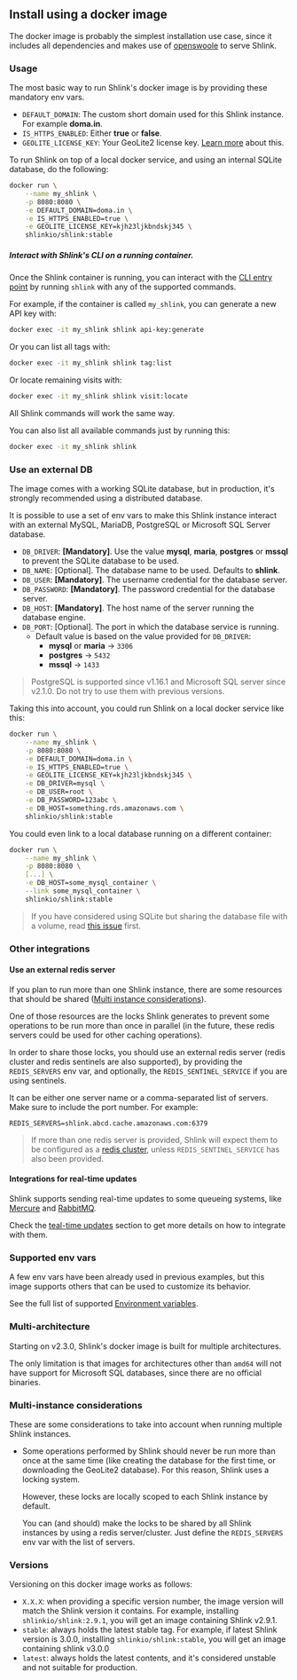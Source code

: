 
## Install using a docker image

The docker image is probably the simplest installation use case, since it includes all dependencies and makes use of [openswoole](https://openswoole.com/) to serve Shlink.

### Usage

The most basic way to run Shlink's docker image is by providing these mandatory env vars.

* `DEFAULT_DOMAIN`: The custom short domain used for this Shlink instance. For example **doma.in**.
* `IS_HTTPS_ENABLED`: Either **true** or **false**.
* `GEOLITE_LICENSE_KEY`: Your GeoLite2 license key. [Learn more](/documentation/geolite-license-key/) about this.

To run Shlink on top of a local docker service, and using an internal SQLite database, do the following:

```bash
docker run \
    --name my_shlink \
    -p 8080:8080 \
    -e DEFAULT_DOMAIN=doma.in \
    -e IS_HTTPS_ENABLED=true \
    -e GEOLITE_LICENSE_KEY=kjh23ljkbndskj345 \
    shlinkio/shlink:stable
```

##### Interact with Shlink's CLI on a running container.

Once the Shlink container is running, you can interact with the [CLI entry point](/documentation/command-line-interface/entry-point) by running `shlink` with any of the supported commands.

For example, if the container is called `my_shlink`, you can generate a new API key with:

```bash
docker exec -it my_shlink shlink api-key:generate
```

Or you can list all tags with:

```bash
docker exec -it my_shlink shlink tag:list
```

Or locate remaining visits with:

```bash
docker exec -it my_shlink shlink visit:locate
```

All Shlink commands will work the same way.

You can also list all available commands just by running this:

```bash
docker exec -it my_shlink shlink
```

### Use an external DB

The image comes with a working SQLite database, but in production, it's strongly recommended using a distributed database.

It is possible to use a set of env vars to make this Shlink instance interact with an external MySQL, MariaDB, PostgreSQL or Microsoft SQL Server database.

* `DB_DRIVER`: **[Mandatory]**. Use the value **mysql**, **maria**, **postgres** or **mssql** to prevent the SQLite database to be used.
* `DB_NAME`: [Optional]. The database name to be used. Defaults to **shlink**.
* `DB_USER`: **[Mandatory]**. The username credential for the database server.
* `DB_PASSWORD`: **[Mandatory]**. The password credential for the database server.
* `DB_HOST`: **[Mandatory]**. The host name of the server running the database engine.
* `DB_PORT`: [Optional]. The port in which the database service is running.
    * Default value is based on the value provided for `DB_DRIVER`:
        * **mysql** or **maria** -> `3306`
        * **postgres** -> `5432`
        * **mssql** -> `1433`

> PostgreSQL is supported since v1.16.1 and Microsoft SQL server since v2.1.0. Do not try to use them with previous versions.

Taking this into account, you could run Shlink on a local docker service like this:

```bash
docker run \
    --name my_shlink \
    -p 8080:8080 \
    -e DEFAULT_DOMAIN=doma.in \
    -e IS_HTTPS_ENABLED=true \
    -e GEOLITE_LICENSE_KEY=kjh23ljkbndskj345 \
    -e DB_DRIVER=mysql \
    -e DB_USER=root \
    -e DB_PASSWORD=123abc \
    -e DB_HOST=something.rds.amazonaws.com \
    shlinkio/shlink:stable
```

You could even link to a local database running on a different container:

```bash
docker run \
    --name my_shlink \
    -p 8080:8080 \
    [...] \
    -e DB_HOST=some_mysql_container \
    --link some_mysql_container \
    shlinkio/shlink:stable
```

> If you have considered using SQLite but sharing the database file with a volume, read [this issue](https://github.com/shlinkio/shlink-docker-image/issues/40) first.

### Other integrations

#### Use an external redis server

If you plan to run more than one Shlink instance, there are some resources that should be shared ([Multi instance considerations](/documentation/install-docker-image#multi-instance-considerations)).

One of those resources are the locks Shlink generates to prevent some operations to be run more than once in parallel (in the future, these redis servers could be used for other caching operations).

In order to share those locks, you should use an external redis server (redis cluster and redis sentinels are also supported), by providing the `REDIS_SERVERS` env var, and optionally, the `REDIS_SENTINEL_SERVICE` if you are using sentinels. 

It can be either one server name or a comma-separated list of servers. Make sure to include the port number. For example:

```
REDIS_SERVERS=shlink.abcd.cache.amazonaws.com:6379
```

> If more than one redis server is provided, Shlink will expect them to be configured as a [redis cluster](https://redis.io/topics/cluster-tutorial), unless `REDIS_SENTINEL_SERVICE` has also been provided.

#### Integrations for real-time updates

Shlink supports sending real-time updates to some queueing systems, like [Mercure]((https://mercure.rocks/)) and [RabbitMQ](https://www.rabbitmq.com/).

Check the [teal-time updates](/documentation/advanced/real-time-updates) section to get more details on how to integrate with them.

### Supported env vars

A few env vars have been already used in previous examples, but this image supports others that can be used to customize its behavior.

See the full list of supported [Environment variables](/documentation/environment-variables).

### Multi-architecture

Starting on v2.3.0, Shlink's docker image is built for multiple architectures.

The only limitation is that images for architectures other than `amd64` will not have support for Microsoft SQL databases, since there are no official binaries.

### Multi-instance considerations

These are some considerations to take into account when running multiple Shlink instances.

* Some operations performed by Shlink should never be run more than once at the same time (like creating the database for the first time, or downloading the GeoLite2 database). For this reason, Shlink uses a locking system.

    However, these locks are locally scoped to each Shlink instance by default.

    You can (and should) make the locks to be shared by all Shlink instances by using a redis server/cluster. Just define the `REDIS_SERVERS` env var with the list of servers.

### Versions

Versioning on this docker image works as follows:

* `X.X.X`:  when providing a specific version number, the image version will match the Shlink version it contains. For example, installing `shlinkio/shlink:2.9.1`, you will get an image containing Shlink v2.9.1.
* `stable`: always holds the latest stable tag. For example, if latest Shlink version is 3.0.0, installing `shlinkio/shlink:stable`, you will get an image containing shlink v3.0.0
* `latest`: always holds the latest contents, and it's considered unstable and not suitable for production.
